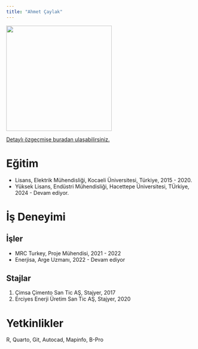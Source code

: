 ```yaml
---
title: "Ahmet Çaylak"
---
```


![](/docs/assets/images/ahmetc.jpg){fig-alt="ahmetc" fig-align="center" width="282"}

[Detaylı özgeçmişe buradan ulaşabilirsiniz.](/assets/ahmetcv.pdf "Ahmet Çaylak")

# Eğitim

-   Lisans, Elektrik Mühendisliği, Kocaeli Üniversitesi, Türkiye, 2015 - 2020.
-   Yüksek Lisans, Endüstri Mühendisliği, Hacettepe Üniversitesi, TÜrkiye, 2024 - Devam ediyor.

# İş Deneyimi

## İşler

-   MRC Turkey, Proje Mühendisi, 2021 - 2022
-   Enerjisa, Arge Uzmanı, 2022 - Devam ediyor

## Stajlar

1.  Çimsa Çimento San Tic AŞ, Stajyer, 2017
2.  Erciyes Enerji Üretim San Tic AŞ, Stajyer, 2020

# Yetkinlikler

R, Quarto, Git, Autocad, Mapinfo, B-Pro
